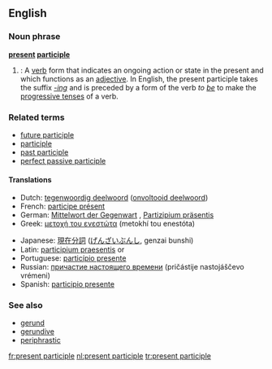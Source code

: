 ==English==
{{Wikipedia}}
===Noun phrase===
'''[[present]] [[participle]]'''

#{{grammar}}: A [[verb]] form that indicates an ongoing action or state in the present and which functions as an [[adjective]]. In English, the present participle takes the suffix ''[[-ing]]'' and is preceded by a form of the verb ''to [[be]]'' to make the [[progressive tense]]s of a verb.

===Related terms===
*[[future participle]]   <!-- Latin futurus, venturus, amaturus... -->
*[[participle]]
*[[past participle]]
*[[perfect passive participle]]

====Translations====
{{top}}
*Dutch: [[tegenwoordig deelwoord]] ([[onvoltooid deelwoord]]) {{n}}
*French: [[participe présent]] {{m}}
*German: [[Mittelwort der Gegenwart]] {{n}}, [[Partizipium präsentis]] {{n}}
*Greek: [[μετοχή του ενεστώτα]] (metokhí tou enestóta) {{f}}
{{mid}}
*Japanese: [[現在分詞]] ([[げんざいぶんし]], genzai bunshi)
*Latin: [[participium praesentis]] {{m}} or {{n}}
*Portuguese: [[particípio presente]] {{m}}
*Russian: [[причастие настоящего времени]] (pričástije nastojáščevo vrémeni) {{n}}
*Spanish: [[participio presente]] {{m}}
{{bottom}}

===See also===
*[[gerund]]
*[[gerundive]]
*[[periphrastic]]

[[fr:present participle]]
[[nl:present participle]]
[[tr:present participle]]
